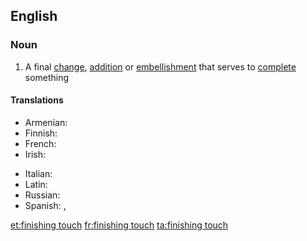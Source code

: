 ==English==

===Noun===
{{en-noun|head=[[finishing]] [[touch]]|es}}

# A final [[change]], [[addition]] or [[embellishment]] that serves to [[complete]] something

====Translations====
{{trans-top|final changes}}
* Armenian: {{t+|hy|վերջնամշակում}}
* Finnish: {{t+|fi|retusointi}}
* French: {{t|fr|touche finale|f}}
* Irish: {{t|ga|bailchríoch|f}}
{{trans-mid}}
* Italian: {{t+|it|rifinitura|f}}
* Latin: {{t|la|manus suprēma|f}}
* Russian: {{t|ru|после́дний штрих}}
* Spanish: {{t|es|último toque|m}}, {{t+|es|retoque|m}}
{{trans-bottom}}

[[et:finishing touch]]
[[fr:finishing touch]]
[[ta:finishing touch]]